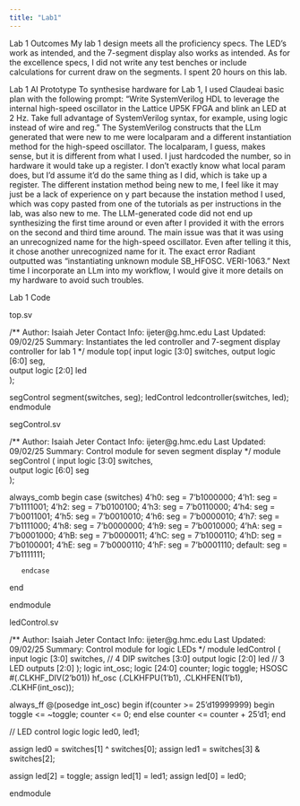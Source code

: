 ```yaml
---
title: "Lab1"
---
```


Lab 1 Outcomes
	My lab 1 design meets all the proficiency specs. The LED’s work as intended, and the 7-segment display also works as intended. As for the excellence specs, I did not write any test benches or include calculations for current draw on the segments. I spent 20 hours on this lab. 

Lab 1 AI Prototype
	To synthesise hardware for Lab 1, I used Claudeai basic plan with the following prompt: “Write SystemVerilog HDL to leverage the internal high-speed oscillator in the Lattice UP5K FPGA and blink an LED at 2 Hz. Take full advantage of SystemVerilog syntax, for example, using logic instead of wire and reg.”
	The SystemVerilog constructs that the LLm generated that were new to me were localparam and a different instantiation method for the high-speed oscillator. The localparam, I guess, makes sense, but it is different from what I used. I just hardcoded the number, so in hardware it would take up a register. I don’t exactly know what local param does, but I’d assume it’d do the same thing as I did, which is take up a register. The different instation method being new to me, I feel like it may just be a lack of experience on y part because the instation method I used, which was copy pasted from one of the tutorials as per instructions in the lab, was also new to me. 
	The LLM-generated code did not end up synthesizing the first time around or even after I provided it with the errors on the second and third time around. The main issue was that it was using an unrecognized name for the high-speed oscillator. Even after telling it this, it chose another unrecognized name for it. The exact error Radiant outputted was “instantiating unknown module SB_HFOSC. VERI-1063.” Next time I incorporate an LLm into my workflow, I would give it more details on my hardware to avoid such troubles. 

Lab 1 Code

top.sv

/**
Author: Isaiah Jeter
Contact Info: ijeter@g.hmc.edu
Last Updated: 09/02/25
Summary: Instantiates the led controller and 7-segment display controller for lab 1
*/
module top(
   input logic [3:0] switches,
   output logic [6:0] seg,    
   output logic [2:0] led     
);
  
   segControl segment(switches, seg);
   ledControl ledcontroller(switches, led);
 endmodule

segControl.sv

/**
Author: Isaiah Jeter
Contact Info: ijeter@g.hmc.edu
Last Updated: 09/02/25
Summary: Control module for seven segment display
*/
module segControl (
   input logic [3:0] switches,      
   output logic [6:0] seg      
);


   always_comb begin
       case (switches)
           4'h0: seg = 7'b1000000;
           4'h1: seg = 7'b1111001;
           4'h2: seg = 7'b0100100;
           4'h3: seg = 7'b0110000;
           4'h4: seg = 7'b0011001;
           4'h5: seg = 7'b0010010;
           4'h6: seg = 7'b0000010;
           4'h7: seg = 7'b1111000;
           4'h8: seg = 7'b0000000;
           4'h9: seg = 7'b0010000;
           4'hA: seg = 7'b0001000;
           4'hB: seg = 7'b0000011;
           4'hC: seg = 7'b1000110;
           4'hD: seg = 7'b0100001;
           4'hE: seg = 7'b0000110;
           4'hF: seg = 7'b0001110;
           default: seg = 7'b1111111;


       endcase
   end


endmodule

ledControl.sv

/**
Author: Isaiah Jeter
Contact Info: ijeter@g.hmc.edu
Last Updated: 09/02/25
Summary: Control module for logic LEDs
*/
module ledControl (
   input logic [3:0] switches,      // 4 DIP switches [3:0]
   output logic [2:0] led       // 3 LED outputs [2:0]
);
   logic int_osc;
   logic [24:0] counter;
   logic toggle;
    HSOSC #(.CLKHF_DIV(2'b01))
        hf_osc (.CLKHFPU(1'b1), .CLKHFEN(1'b1), .CLKHF(int_osc));
       
  always_ff @(posedge int_osc) begin
    if(counter >= 25'd19999999)  begin
        toggle <= ~toggle;
        counter <= 0;
        end
    else            counter <= counter + 25'd1;
  end
 
   // LED control logic
   logic led0, led1;
 
   assign led0 = switches[1] ^ switches[0];
   assign led1 = switches[3] & switches[2];


   assign led[2] = toggle;
   assign led[1] = led1;
   assign led[0] = led0;


endmodule




